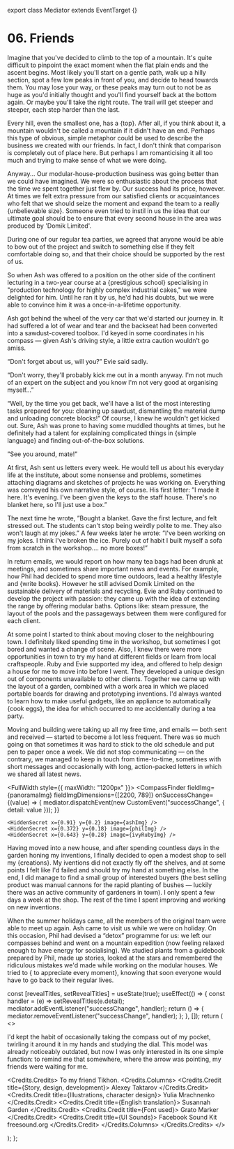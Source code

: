 

export class Mediator extends EventTarget {}

# 06. Friends

Imagine that you've decided to climb to the top of a mountain. It's quite difficult to pinpoint the
exact moment when the flat plain ends and the ascent begins. Most likely you'll start on a gentle
path, walk up a hilly section, spot a few low peaks in front of you, and decide to head towards
them. You may lose your way, or these peaks may turn out to not be as huge as you'd initially
thought and you'll find yourself back at the bottom again. Or maybe you'll take the right route. The
trail will get steeper and steeper, each step harder than the last.

Every hill, even the smallest one, has a {<TV video="lEsW829zNTs" from="0:26">top</TV>}. After all,
if you think about it, a mountain wouldn't be called a mountain if it didn't have an end. Perhaps
this type of obvious, simple metaphor could be used to describe the business we created with our
friends. In fact, I don't think that comparison is completely out of place here. But perhaps I am
romanticising it all too much and trying to make sense of what we were doing.

Anyway... Our modular-house-production business was going better than we could have imagined. We
were so enthusiastic about the process that the time we spent together just flew by. Our success had
its price, however. At times we felt extra pressure from our satisfied clients or acquaintances who
felt that we should seize the moment and expand the team to a really
{<TV video="Hhy7JUinlu0" from="0:03">unbelievable size</TV>}. Someone even tried to instil in us the
idea that our ultimate goal should be to ensure that every second house in the area was produced by
'Domik Limited'.

During one of our regular tea parties, we agreed that anyone would be able to bow out of the project
and switch to something else if they felt comfortable doing so, and that their choice should be
supported by the rest of us.

So when Ash was offered to a position on the other side of the continent lecturing in a two-year
course at a {<TV video="-7OE6bDfM2M" from="0:07">prestigious school</TV>} specialising in
"production technology for highly complex industrial cakes," we were delighted for him. Until he ran
it by us, he'd had his doubts, but we were able to convince him it was a once-in-a-lifetime
opportunity.

Ash got behind the wheel of the very car that we'd started our journey in. It had suffered a lot of
wear and tear and the backseat had been converted into a sawdust-covered toolbox. I'd keyed in some
coordinates in his compass — given Ash's driving style, a little extra caution wouldn't go amiss.

“Don't forget about us, will you?” Evie said sadly.

“Don't worry, they'll probably kick me out in a month anyway. I'm not much of an expert on the
subject and you know I'm not very good at organising myself...”

“Well, by the time you get back, we'll have a list of the most interesting tasks prepared for you:
cleaning up sawdust, dismantling the material dump and unloading concrete blocks!” Of course, I knew
he wouldn't get kicked out. Sure, Ash was prone to having some muddled thoughts at times, but he
definitely had a talent for explaining complicated things in
{<TV video="SmjVqDdF6fk" from="0:04">simple language</TV>} and finding out-of-the-box solutions.

”See you around, mate!”

At first, Ash sent us letters every week. He would tell us about his everyday life at the institute,
about some nonsense and problems, sometimes attaching diagrams and sketches of projects he was
working on. Everything was conveyed his own narrative style, of course. His first letter: ”I made it
here. It's evening. I've been given the keys to the staff house. There's no blanket here, so I'll
just use a box.”

The next time he wrote, ”Bought a blanket. Gave the first lecture, and felt stressed out. The
students can't stop being weirdly polite to me. They also won't laugh at my jokes.” A few weeks
later he wrote: ”I've been working on my jokes. I think I've broken the ice. Purely out of habit I
built myself a sofa from scratch in the workshop…. no more boxes!”

In return emails, we would report on how many tea bags had been drunk at meetings, and sometimes
share important news and events. For example, how Phil had decided to spend more time outdoors, lead
a healthy lifestyle and {<TV video="xR7XMkjDGw0" from="1:38">write books</TV>}. However he still
advised Domik Limited on the sustainable delivery of materials and recycling. Evie and Ruby
continued to develop the project with passion: they came up with the idea of extending the range by
offering modular baths. Options like: steam pressure, the layout of the pools and the passageways
between them were configured for each client.

At some point I started to think about moving closer to the neighbouring town. I definitely liked
spending time in the workshop, but sometimes I got bored and wanted a change of scene. Also, I knew
there were more opportunities in town to try my hand at different fields or learn from local
craftspeople. Ruby and Evie supported my idea, and offered to help design a house for me to move
into before I went. They developed a unique design out of components unavailable to other clients.
Together we came up with the layout of a garden, combined with a work area in which we placed
portable boards for drawing and prototyping inventions. I'd always wanted to learn how to make
useful gadgets, like an appliance to automatically {<TV video="KVdqwD_bcPs" from="1:23">cook
eggs</TV>}, the idea for which occurred to me accidentally during a tea party.

Moving and building were taking up all my free time, and emails — both sent and received — started
to become a lot less frequent. There was so much going on that sometimes it was hard to stick to the
old schedule and put pen to paper once a week. We did not stop communicating — on the contrary, we
managed to keep in touch from time-to-time, sometimes with short messages and occasionally with
long, action-packed letters in which we shared all latest news.

<FullWidth style={{ maxWidth: "1200px" }}>
  <CompassFinder
    fieldImg={panoramaImg}
    fieldImgDimensions={[2200, 789]}
    onSuccessChange={(value) => {
      mediator.dispatchEvent(new CustomEvent("successChange", { detail: value }));
    }}
  >
    <HiddenSecret x={0.91} y={0.2} image={ashImg} />
    <HiddenSecret x={0.372} y={0.18} image={philImg} />
    <HiddenSecret x={0.643} y={0.28} image={ivyRubyImg} />
  </CompassFinder>
</FullWidth>

Having moved into a new house, and after spending countless days in the garden honing my inventions,
I finally decided to open a modest shop to sell my {<TV video="Yj7XA3tiGUg">creations</TV>}. My
iventions did not exactly fly off the shelves, and at some points I felt like I'd failed and should
try my hand at something else. In the end, I did manage to find a small group of interested buyers
(the best selling product was manual cannons for the rapid planting of bushes — luckily there was an
active community of gardeners in town). I only spent a few days a week at the shop. The rest of the
time I spent improving and working on new inventions.

When the summer holidays came, all the members of the original team were able to meet up again. Ash
came to visit us while we were on holiday. On this occasion, Phil had devised a “detox” programme
for us: we left our compasses behind and went on a mountain expedition (now feeling relaxed enough
to have energy for socialising). We studied plants from a guidebook prepared by Phil, made up
stories, looked at the stars and remembered the ridiculous mistakes we'd made while working on the
modular houses. We tried to {<Emotion feeling="happiness"> to appreciate every moment</Emotion>},
knowing that soon everyone would have to go back to their regular lives.

  const [revealTitles, setRevealTitles] = useState(true);
  useEffect(() => {
    const handler = (e) => setRevealTitles(e.detail);
    mediator.addEventListener("successChange", handler);
    return () => {
      mediator.removeEventListener("successChange", handler);
    };
  }, []);
  return (
    <>
      <p>
        <Spoiler reveal={revealTitles}>
          I'd kept the habit of occasionally taking the compass out of my pocket, twirling it around
          it in my hands and studying the dial. This model was already noticeably outdated, but now
          I was only interested in its one simple function: to remind me that somewhere, where the
          arrow was pointing, my friends were waiting for me.
        </Spoiler>
      </p>
      <Credits.Credits>
        <Spoiler reveal={revealTitles}>To my friend Tikhon.</Spoiler>
        <Credits.Columns>
          <Credits.Credit title={<Spoiler reveal={revealTitles}>Story, design, development</Spoiler>}>
            <Spoiler reveal={revealTitles}>
              <EyedLink href="https://molefrog.com">Alexey Taktarov</EyedLink>
            </Spoiler>
          </Credits.Credit>
          <Credits.Credit title={<Spoiler reveal={revealTitles}>Illustrations, character design</Spoiler>}>
            <Spoiler reveal={revealTitles}>
              <EyedLink href="https://www.instagram.com/yulia_mrachnenko/">
                Yulia Mrachnenko
              </EyedLink>
            </Spoiler>
          </Credits.Credit>
          <Credits.Credit title={<Spoiler reveal={revealTitles}>English translation</Spoiler>}>
            <Spoiler reveal={revealTitles}>
              <EyedLink href="https://www.instagram.com/susannah_garden/">Susannah Garden</EyedLink>
            </Spoiler>
          </Credits.Credit>
          <Credits.Credit title={<Spoiler reveal={revealTitles}>Font used</Spoiler>}>
            <Spoiler reveal={revealTitles}>
              <EyedLink href="https://type.today/en/grato_marker">Grato Marker</EyedLink>
            </Spoiler>
          </Credits.Credit>
          <Credits.Credit title={<Spoiler reveal={revealTitles}>UI Sounds</Spoiler>}>
            <Spoiler reveal={revealTitles}>
              <EyedLink href="https://design.facebook.com/toolsandresources/sound-kit-for-prototypes/">
                Facebook Sound Kit
              </EyedLink>
            </Spoiler>
            <br />
            <Spoiler reveal={revealTitles}>
              <EyedLink href="https://freesound.org/">freesound.org</EyedLink>
            </Spoiler>
          </Credits.Credit>
        </Credits.Columns>
      </Credits.Credits>
    </>

); };

<CreditsSection />
